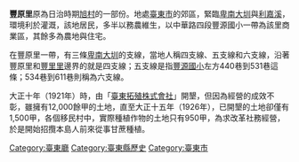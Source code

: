{{多個問題|
{{expand|time=2016-06-06T07:16:32+00:00}}
{{refimprove|time=2016-06-06T07:16:32+00:00}}
{{unreferenced|time=2016-04-27T07:48:05+00:00}}
}}
'''豐原里'''原為日治時期[[旭村|旭村]]的一部份。地處[[臺東市|臺東市]]的郊區，緊臨[[卑南大圳|卑南大圳]]與[[利嘉溪|利嘉溪]]，環境利於灌溉，該地居民，多半以務農維生，以中華路四段豐源國小一帶為該里商業區，其餘多為農地與住宅。

在豐原里一帶，有三條[[卑南大圳|卑南大圳]]的支線，當地人稱四支線、五支線和六支線，沿著豐原里和[[豐里里|豐里里]]邊界的就是四支線；五支線是指[[豐源國小|豐源國小]]左方440巷到531巷這條；534巷到611巷則稱為六支線。

大正十年（1921年）時，由「[[臺東拓殖株式會社|臺東拓殖株式會社]]」開墾，但因為經營的成效不彰，雖擁有12,000餘甲的土地，直至大正十五年（1926年），已開墾的土地卻僅有1,500甲，各個移民村中，實際種植作物的土地只有950甲，為求改革社務經營，於是開始招攬本島人前來從事甘蔗種植。

[[Category:臺東廳|Category:臺東廳]]
[[Category:臺東縣歷史|Category:臺東縣歷史]]
[[Category:臺東市|Category:臺東市]]
